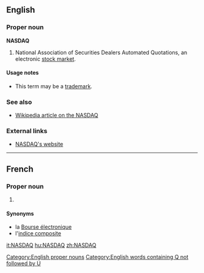 ==English==

===Proper noun===
'''NASDAQ'''

# National Association of Securities Dealers Automated Quotations, an electronic [[stock market]].

====Usage notes====
* This term may be a [[trademark]].

===See also===
* [[w:NASDAQ|Wikipedia article on the NASDAQ]]

===External links===
* [http://www.nasdaq.com NASDAQ's website]

[[Category:English proper nouns]]
[[Category:English words containing Q not followed by U]]

----

==French==

===Proper noun===
{{fr-proper noun|m}}

# {{l|en|NASDAQ}}

====Synonyms====
* la [[Bourse électronique]]
* l'[[indice composite]]

[[it:NASDAQ]]
[[hu:NASDAQ]]
[[zh:NASDAQ]]